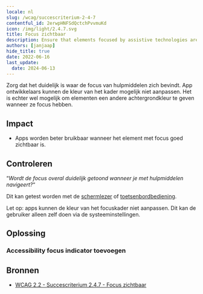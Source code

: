 ```yaml
---
locale: nl
slug: /wcag/succescriterium-2-4-7
contentful_id: 2erwpHNFSdQctchPvvmuKd
icon: /img/light/2.4.7.svg
title: Focus zichtbaar
description: Ensure that elements focused by assistive technologies are clearly indicated.
authors: [janjaap]
hide_title: true
date: 2022-06-16
last_update:
  date: 2024-06-13
---
```


<Hero
  title="Focus zichtbaar"
  image="/img/light/2.4.7.svg"
  alt="WCAG 2.4.7 icon"
  prefix="Succescriterium 2.4.7"
  suffix="Niveau AA"
/>

Zorg dat het duidelijk is waar de focus van hulpmiddelen zich bevindt. App ontwikkelaars kunnen de kleur van het kader mogelijk niet aanpassen. Het is echter wel mogelijk om elementen een andere achtergrondkleur te geven wanneer ze focus hebben.

## Impact

- Apps worden beter bruikbaar wanneer het element met focus goed zichtbaar is.

## Controleren

“*Wordt de focus overal duidelijk getoond wanneer je met hulpmiddelen navigeert?*“

Dit kan getest worden met de [schermlezer](/nl/stats/schermlezer) of [toetsenbordbediening](/nl/stats/toetsenbordbediening).

Let op: apps kunnen de kleur van het focuskader niet aanpassen. Dit kan de gebruiker alleen zelf doen via de systeeminstellingen.

## Oplossing

### Accessibility focus indicator toevoegen

<CodeSample id="accessibility-focus-indicator" locale="nl"/>

## Bronnen

- [WCAG 2.2 - Succescriterium 2.4.7 - Focus zichtbaar](https://www.w3.org/Translations/WCAG22-nl/#focus-zichtbaar)
